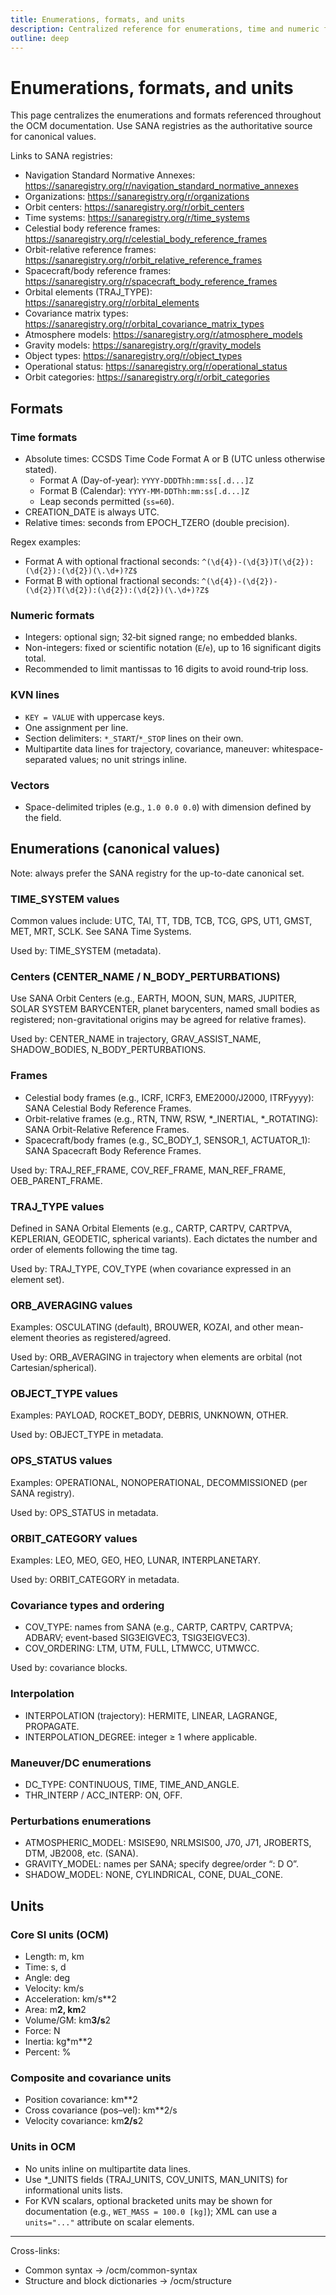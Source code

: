 ```yaml
---
title: Enumerations, formats, and units
description: Centralized reference for enumerations, time and numeric formats, and unit guidance used by OCM (CCSDS 502.0-B-3)
outline: deep
---
```


# Enumerations, formats, and units

This page centralizes the enumerations and formats referenced throughout the OCM documentation. Use SANA registries as the authoritative source for canonical values.

Links to SANA registries:
- Navigation Standard Normative Annexes: https://sanaregistry.org/r/navigation_standard_normative_annexes
- Organizations: https://sanaregistry.org/r/organizations
- Orbit centers: https://sanaregistry.org/r/orbit_centers
- Time systems: https://sanaregistry.org/r/time_systems
- Celestial body reference frames: https://sanaregistry.org/r/celestial_body_reference_frames
- Orbit-relative reference frames: https://sanaregistry.org/r/orbit_relative_reference_frames
- Spacecraft/body reference frames: https://sanaregistry.org/r/spacecraft_body_reference_frames
- Orbital elements (TRAJ_TYPE): https://sanaregistry.org/r/orbital_elements
- Covariance matrix types: https://sanaregistry.org/r/orbital_covariance_matrix_types
- Atmosphere models: https://sanaregistry.org/r/atmosphere_models
- Gravity models: https://sanaregistry.org/r/gravity_models
- Object types: https://sanaregistry.org/r/object_types
- Operational status: https://sanaregistry.org/r/operational_status
- Orbit categories: https://sanaregistry.org/r/orbit_categories

## Formats

### Time formats

- Absolute times: CCSDS Time Code Format A or B (UTC unless otherwise stated).
  - Format A (Day-of-year): `YYYY-DDDThh:mm:ss[.d...]Z`
  - Format B (Calendar): `YYYY-MM-DDThh:mm:ss[.d...]Z`
  - Leap seconds permitted (`ss=60`).
- CREATION_DATE is always UTC.
- Relative times: seconds from EPOCH_TZERO (double precision).

Regex examples:
- Format A with optional fractional seconds: `^(\d{4})-(\d{3})T(\d{2}):(\d{2}):(\d{2})(\.\d+)?Z$`
- Format B with optional fractional seconds: `^(\d{4})-(\d{2})-(\d{2})T(\d{2}):(\d{2}):(\d{2})(\.\d+)?Z$`

### Numeric formats

- Integers: optional sign; 32‑bit signed range; no embedded blanks.
- Non-integers: fixed or scientific notation (`E`/`e`), up to 16 significant digits total.
- Recommended to limit mantissas to 16 digits to avoid round‑trip loss.

### KVN lines

- `KEY = VALUE` with uppercase keys.
- One assignment per line.
- Section delimiters: `*_START`/`*_STOP` lines on their own.
- Multipartite data lines for trajectory, covariance, maneuver: whitespace-separated values; no unit strings inline.

### Vectors

- Space-delimited triples (e.g., `1.0 0.0 0.0`) with dimension defined by the field.

## Enumerations (canonical values)

Note: always prefer the SANA registry for the up-to-date canonical set.

### TIME_SYSTEM values

Common values include: UTC, TAI, TT, TDB, TCB, TCG, GPS, UT1, GMST, MET, MRT, SCLK. See SANA Time Systems.

Used by: TIME_SYSTEM (metadata).

### Centers (CENTER_NAME / N_BODY_PERTURBATIONS)

Use SANA Orbit Centers (e.g., EARTH, MOON, SUN, MARS, JUPITER, SOLAR SYSTEM BARYCENTER, planet barycenters, named small bodies as registered; non-gravitational origins may be agreed for relative frames).

Used by: CENTER_NAME in trajectory, GRAV_ASSIST_NAME, SHADOW_BODIES, N_BODY_PERTURBATIONS.

### Frames

- Celestial body frames (e.g., ICRF, ICRF3, EME2000/J2000, ITRFyyyy): SANA Celestial Body Reference Frames.
- Orbit-relative frames (e.g., RTN, TNW, RSW, *_INERTIAL, *_ROTATING): SANA Orbit-Relative Reference Frames.
- Spacecraft/body frames (e.g., SC_BODY_1, SENSOR_1, ACTUATOR_1): SANA Spacecraft Body Reference Frames.

Used by: TRAJ_REF_FRAME, COV_REF_FRAME, MAN_REF_FRAME, OEB_PARENT_FRAME.

### TRAJ_TYPE values

Defined in SANA Orbital Elements (e.g., CARTP, CARTPV, CARTPVA, KEPLERIAN, GEODETIC, spherical variants). Each dictates the number and order of elements following the time tag.

Used by: TRAJ_TYPE, COV_TYPE (when covariance expressed in an element set).

### ORB_AVERAGING values

Examples: OSCULATING (default), BROUWER, KOZAI, and other mean-element theories as registered/agreed.

Used by: ORB_AVERAGING in trajectory when elements are orbital (not Cartesian/spherical).

### OBJECT_TYPE values

Examples: PAYLOAD, ROCKET_BODY, DEBRIS, UNKNOWN, OTHER.

Used by: OBJECT_TYPE in metadata.

### OPS_STATUS values

Examples: OPERATIONAL, NONOPERATIONAL, DECOMMISSIONED (per SANA registry).

Used by: OPS_STATUS in metadata.

### ORBIT_CATEGORY values

Examples: LEO, MEO, GEO, HEO, LUNAR, INTERPLANETARY.

Used by: ORBIT_CATEGORY in metadata.

### Covariance types and ordering

- COV_TYPE: names from SANA (e.g., CARTP, CARTPV, CARTPVA; ADBARV; event-based SIG3EIGVEC3, TSIG3EIGVEC3).
- COV_ORDERING: LTM, UTM, FULL, LTMWCC, UTMWCC.

Used by: covariance blocks.

### Interpolation

- INTERPOLATION (trajectory): HERMITE, LINEAR, LAGRANGE, PROPAGATE.
- INTERPOLATION_DEGREE: integer ≥ 1 where applicable.

### Maneuver/DC enumerations

- DC_TYPE: CONTINUOUS, TIME, TIME_AND_ANGLE.
- THR_INTERP / ACC_INTERP: ON, OFF.

### Perturbations enumerations

- ATMOSPHERIC_MODEL: MSISE90, NRLMSIS00, J70, J71, JROBERTS, DTM, JB2008, etc. (SANA).
- GRAVITY_MODEL: names per SANA; specify degree/order “: D O”.
- SHADOW_MODEL: NONE, CYLINDRICAL, CONE, DUAL_CONE.

## Units

### Core SI units (OCM)

- Length: m, km
- Time: s, d
- Angle: deg
- Velocity: km/s
- Acceleration: km/s**2
- Area: m**2, km**2
- Volume/GM: km**3/s**2
- Force: N
- Inertia: kg*m**2
- Percent: %

### Composite and covariance units

- Position covariance: km**2
- Cross covariance (pos–vel): km**2/s
- Velocity covariance: km**2/s**2

### Units in OCM

- No units inline on multipartite data lines.
- Use *_UNITS fields (TRAJ_UNITS, COV_UNITS, MAN_UNITS) for informational units lists.
- For KVN scalars, optional bracketed units may be shown for documentation (e.g., `WET_MASS = 100.0 [kg]`); XML can use a `units="..."` attribute on scalar elements.

---

Cross-links:
- Common syntax → /ocm/common-syntax
- Structure and block dictionaries → /ocm/structure


